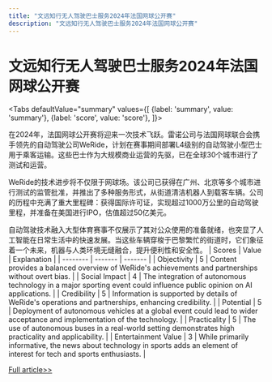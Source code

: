 ```yaml
---
title: "文远知行无人驾驶巴士服务2024年法国网球公开赛"
description: "文远知行无人驾驶巴士服务2024年法国网球公开赛"
---
```



# 文远知行无人驾驶巴士服务2024年法国网球公开赛


<Tabs
	defaultValue="summary"
	values={[
	{label: 'summary', value: 'summary'},
	{label: 'score', value: 'score'},
]}>
<TabItem value="summary">


在2024年，法国网球公开赛将迎来一次技术飞跃。雷诺公司与法国网球联合会携手领先的自动驾驶公司WeRide，计划在赛事期间部署L4级别的自动驾驶小型巴士用于乘客运输。这些巴士作为大规模商业运营的先驱，已在全球30个城市进行了测试和运营。

WeRide的技术进步将不仅限于网球场。该公司已获得在广州、北京等多个城市进行测试的监管批准，并推出了多种服务形式，从街道清洁机器人到载客车辆。公司的历程中充满了重大里程碑：获得国际许可证，实现超过1000万公里的自动驾驶里程，并准备在美国进行IPO，估值超过50亿美元。

自动驾驶技术融入大型体育赛事不仅展示了其对公众使用的准备就绪，也突显了人工智能在日常生活中的快速发展。当这些车辆穿梭于巴黎繁忙的街道时，它们象征着一个未来，机器与人类环境无缝融合，提升便利性和安全性。
</TabItem>
<TabItem value="score">
	| Scores     | Value   | Explanation |
	| -------- | ------- | ------- |
	| Objectivity  | 5    | Content provides a balanced overview of WeRide's achievements and partnerships without overt bias.    |
	| Social Impact | 4     | The integration of autonomous technology in a major sporting event could influence public opinion on AI applications.    |
	| Credibility    | 5    | Information is supported by details of WeRide's operations and partnerships, enhancing credibility.    |
	| Potential    | 5    | Deployment of autonomous vehicles at a global event could lead to wider acceptance and implementation of the technology.    |
	| Practicality    | 5    | The use of autonomous buses in a real-world setting demonstrates high practicality and applicability.    |
	| Entertainment Value    | 3    | While primarily informative, the news about technology in sports adds an element of interest for tech and sports enthusiasts.    |
</TabItem>
</Tabs>

[Full article>>](https://readhub.cn/topic/8aAInClU607)
